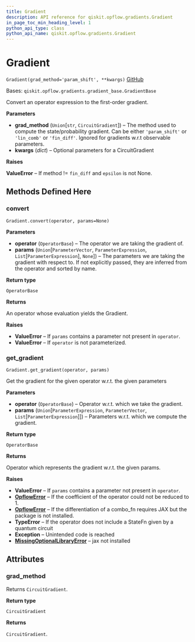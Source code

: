 ```yaml
---
title: Gradient
description: API reference for qiskit.opflow.gradients.Gradient
in_page_toc_min_heading_level: 1
python_api_type: class
python_api_name: qiskit.opflow.gradients.Gradient
---
```


# Gradient

<span id="qiskit.opflow.gradients.Gradient" />

`Gradient(grad_method='param_shift', **kwargs)` [GitHub](https://github.com/qiskit/qiskit/tree/stable/0.18/qiskit/opflow/gradients/gradient.py "view source code")

Bases: `qiskit.opflow.gradients.gradient_base.GradientBase`

Convert an operator expression to the first-order gradient.

**Parameters**

*   **grad\_method** (`Union`\[`str`, `CircuitGradient`]) – The method used to compute the state/probability gradient. Can be either `'param_shift'` or `'lin_comb'` or `'fin_diff'`. Ignored for gradients w\.r.t observable parameters.
*   **kwargs** (*dict*) – Optional parameters for a CircuitGradient

**Raises**

**ValueError** – If method != `fin_diff` and `epsilon` is not None.

## Methods Defined Here

### convert

<span id="qiskit.opflow.gradients.Gradient.convert" />

`Gradient.convert(operator, params=None)`

**Parameters**

*   **operator** (`OperatorBase`) – The operator we are taking the gradient of.
*   **params** (`Union`\[`ParameterVector`, `ParameterExpression`, `List`\[`ParameterExpression`], `None`]) – The parameters we are taking the gradient with respect to. If not explicitly passed, they are inferred from the operator and sorted by name.

**Return type**

`OperatorBase`

**Returns**

An operator whose evaluation yields the Gradient.

**Raises**

*   **ValueError** – If `params` contains a parameter not present in `operator`.
*   **ValueError** – If `operator` is not parameterized.

### get\_gradient

<span id="qiskit.opflow.gradients.Gradient.get_gradient" />

`Gradient.get_gradient(operator, params)`

Get the gradient for the given operator w\.r.t. the given parameters

**Parameters**

*   **operator** (`OperatorBase`) – Operator w\.r.t. which we take the gradient.
*   **params** (`Union`\[`ParameterExpression`, `ParameterVector`, `List`\[`ParameterExpression`]]) – Parameters w\.r.t. which we compute the gradient.

**Return type**

`OperatorBase`

**Returns**

Operator which represents the gradient w\.r.t. the given params.

**Raises**

*   **ValueError** – If `params` contains a parameter not present in `operator`.
*   [**OpflowError**](qiskit.opflow.OpflowError "qiskit.opflow.OpflowError") – If the coefficient of the operator could not be reduced to 1.
*   [**OpflowError**](qiskit.opflow.OpflowError "qiskit.opflow.OpflowError") – If the differentiation of a combo\_fn requires JAX but the package is not installed.
*   **TypeError** – If the operator does not include a StateFn given by a quantum circuit
*   **Exception** – Unintended code is reached
*   [**MissingOptionalLibraryError**](qiskit.aqua.MissingOptionalLibraryError "qiskit.aqua.MissingOptionalLibraryError") – jax not installed

## Attributes

<span id="qiskit.opflow.gradients.Gradient.grad_method" />

### grad\_method

Returns `CircuitGradient`.

**Return type**

`CircuitGradient`

**Returns**

`CircuitGradient`.

